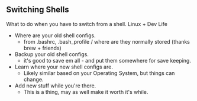 ## Switching Shells

What to do when you have to switch from a shell. Linux + Dev Life

- Where are your old shell configs. 
  - from .bashrc, .bash_profile / where are they normally stored (thanks brew + friends)
- Backup your old shell configs.
  - it's good to save em all - and put them somewhere for save keeping.
- Learn where your new shell configs are.
  - Likely similar based on your Operating System, but things can change.
- Add new stuff while you're there.
  - This is a thing, may as well make it worth it's while. 